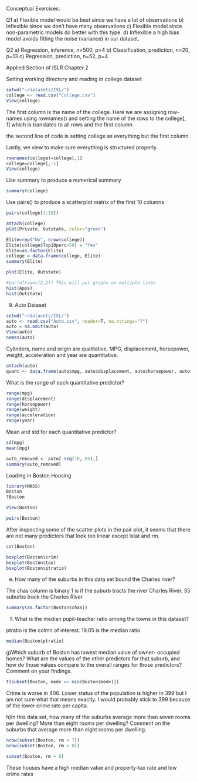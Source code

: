 
Conceptual Exercises:

Q1
a) Flexible model would be best since we have a lot of observations
b) Inflexible since we don't have many observations
c) Flexible model since non-parametric models do better with this type.
d) Inflexible a high bias model avoids fitting the noise (variance) in our dataset. 

Q2
a) Regression, inference, n=500, p=4
b) Classification, prediction, n=20, p=13
c) Regression, prediction, n=52, p=4















Applied Section of ISLR Chapter 2

Setting working directory and reading in college dataset
```r
setwd("~/datasets/ISL/")
college <- read.csv("College.csv")
View(college)
```
The first column is the name of the college. Here we are assigning row-names using rownames() and setting the name of the rows to the college[, 1] which is translates to all rows and the first column

the second line of code is setting college as everything but the first column.

Lastly, we view to make sure everything is structured properly.
```r
rownames(college)=college[,1]
college=college[,-1]
View(college)
```
Use summary to produce a numerical summary
```r
summary(college)
```
Use pairs() to produce a scatterplot matrix of the first 10 columns
```r
pairs(college[1:10])
```
```r
attach(college)
plot(Private, Outstate, color="green")
```
```r
Elite=rep("No", nrow(college))
Elite[college$Top10perc>50] = "Yes"
Elite=as.factor(Elite)
college = data.frame(college, Elite)
summary(Elite)
```
```r
plot(Elite, Outstate)
```
```r
#par(mfrow=c(2,2)) This will put graphs on multiple lines
hist(Apps)
hist(Outstate)
```

9) Auto Dataset

```r
setwd("~/datasets/ISL/")
auto <- read.csv("Auto.csv", header=T, na.strings="?")
auto = na.omit(auto)
View(auto)
names(auto)
```
Cylinders, name and origin are qualitative. MPG, displacement, horsepower, weight, acceleration and year are quantitative.

```r
attach(auto)
quant <- data.frame(auto$mpg, auto$displacement, auto$horsepower, auto$weight, auto$acceleration, auto$year)
```
What is the range of each quantitative predictor?
```r
range(mpg)
range(displacement)
range(horsepower)
range(weight)
range(acceleration)
range(year)
```
Mean and std for each quantitative predictor?
```r
sd(mpg)
mean(mpg)
```


```r
auto_removed <- auto[-seq(10, 85),]
summary(auto_removed)
```

Loading in Boston Housing
```r
library(MASS)
Boston
?Boston
```


```r
View(Boston)
```



```r
pairs(Boston)
```
After inspecting some of the scatter plots in the pair plot, it seems that there are not many predictors that look too linear except lstat and rm. 

```r
cor(Boston)
```
```r
boxplot(Boston$crim)
boxplot(Boston$tax)
boxplot(Boston$ptratio)
```
e) How many of the suburbs in this data set bound the Charles river?

The chas column is binary 1 is if the suburb tracts the river Charles River. 35 suburbs track the Charles River
```r
summary(as.factor(Boston$chas))
```
f) What is the median pupil-teacher ratio among the towns in this dataset?

ptratio is the colmn of interest. 19.05 is the median ratio
```r
median(Boston$ptratio)
```

g)Which suburb of Boston has lowest median value of owner- occupied homes? What are the values of the other predictors for that suburb, and how do those values compare to the overall ranges for those predictors? Comment on your findings.
```r
t(subset(Boston, medv == min(Boston$medv)))
```
Crime is worse in 406. Lower status of the population is higher in 399 but I am not sure what that means exactly. I would probably stick to 399 because of the lower crime rate per capita.


h)In this data set, how many of the suburbs average more than seven rooms per dwelling? More than eight rooms per dwelling? Comment on the suburbs that average more than eight rooms per dwelling.

```r
nrow(subset(Boston, rm > 7))
nrow(subset(Boston, rm > 8))

subset(Boston, rm > 8)
```
These houses have a high median value and property-tax rate and low crime rates







